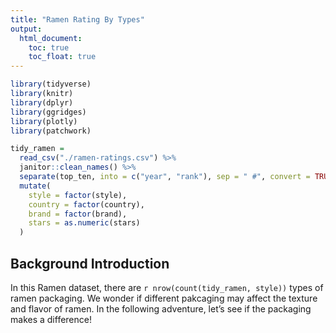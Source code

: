 ```yaml
---
title: "Ramen Rating By Types"
output: 
  html_document:
    toc: true
    toc_float: true
---
```


```r
library(tidyverse)
library(knitr)
library(dplyr)
library(ggridges)
library(plotly)
library(patchwork)
```

```r
tidy_ramen = 
  read_csv("./ramen-ratings.csv") %>% 
  janitor::clean_names() %>% 
  separate(top_ten, into = c("year", "rank"), sep = " #", convert = TRUE) %>% 
  mutate(
    style = factor(style),
    country = factor(country),
    brand = factor(brand),
    stars = as.numeric(stars)
  )
```

## Background Introduction 
In this Ramen dataset, there are `r nrow(count(tidy_ramen, style))` types of ramen packaging. We wonder if different pakcaging may affect the texture and flavor of ramen. In the following adventure, let's see if the packaging makes a difference!